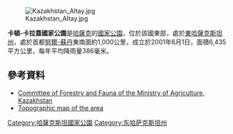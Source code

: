 [[Image:Kazakhstan_Altay.jpg|right]]

{{coords|49|10|N|85|36|E|display=title}}

'''卡頓-卡拉蓋國家公園'''是[[哈薩克|哈薩克]]的[[國家公園|國家公園]]，位於該國東部，處於[[東哈薩克斯坦州|東哈薩克斯坦州]]，處於首都[[努爾-蘇丹|努爾-蘇丹]]東南面約1,000公里，成立於2001年6月1日，面積6,435平方公里，每年平均降雨量386毫米。

==參考資料==
* [http://fhc.kz/en/ Committee of Forestry and Fauna of the Ministry of Agriculture, Kazakhstan] {{Wayback|url=http://fhc.kz/en/ |date=20180826215039 }}
* [http://ligis.ru/card_topog/200/m45/200k--m45-20.gif Topographic map of the area] {{Wayback|url=http://ligis.ru/card_topog/200/m45/200k--m45-20.gif |date=20160304063857 }}

{{Kazakhstan-geo-stub}}
[[Category:哈薩克斯坦國家公園|Category:哈薩克斯坦國家公園]]
[[Category:东哈萨克斯坦州|Category:东哈萨克斯坦州]]
